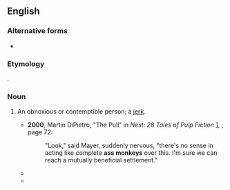 ==English==

===Alternative forms===
* {{l|en|ass monkey}}

===Etymology===
{{shitgibbon|en|ass|monkey|nocat=1}}.

===Noun===
{{en-noun}}

# {{lb|en|North America|slang|pejorative}} An obnoxious or contemptible person; a [[jerk]].
#* '''2000''', Martin DiPietro, "The Pull" in ''Nest: 28 Tales of Pulp Fiction'' [http://books.google.com/books?id=8-Ktus3DJ3EC], {{ISBN|0595140653}}, page 72:
#*: "Look," said Mayer, suddenly nervous, "there's no sense in acting like complete '''ass monkeys''' over this. I'm sure we can reach a mutually beneficial settlement."
#* {{quote-book|en|year=2002|author=Brian Rockstroh|title=Far From Grace|url=http://books.google.com/books?id=YMG2M2bMBLkC|page=10|isbn=0595222307
|passage=“You little '''assmonkey'''!” The kid danced away to the front of the car.}}
#* {{quote-book|en|year=2004|author=Stacey Cochran|title=The Band|url=http://books.google.com/books?id=04WwRTaaoUAC|page=188|isbn=1411607589
|passage="God, love," I said, "Annnnnd ... trampolines!" ¶ "You are such an '''assmonkey'''."}}